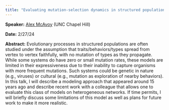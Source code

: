 ```yaml
---
title: "Evaluating mutation-selection dynamics in structured populations"
---
```

**Speaker:** [Alex McAvoy](https://datascience.unc.edu/person/alex-mcavoy/) (UNC Chapel Hill)

**Date:** 2/27/24

**Abstract:** Evolutionary processes in structured populations are often studied under the assumption that traits/behaviors/types spread from vertex to vertex faithfully, with no mutation of types as they propagate. While some systems do have zero or small mutation rates, these models are limited in their expressiveness due to their inability to capture organisms with more frequent mutations. Such systems could be genetic in nature (e.g., viruses) or cultural (e.g., mutation as exploration of nearby behaviors). In this talk, I will describe a modeling approach that appeared around 15 years ago and describe recent work with a colleague that allows one to evaluate this class of models on heterogeneous networks. If time permits, I will briefly discuss some limitations of this model as well as plans for future work to make it more realistic.